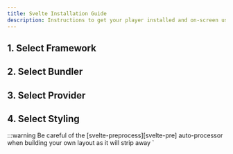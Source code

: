```yaml
---
title: Svelte Installation Guide
description: Instructions to get your player installed and on-screen using Svelte.
---
```




## 1. Select Framework

<FrameworkSelection />

## 2. Select Bundler

<BundlerSelection />

## 3. Select Provider

<ProviderSelection />

## 4. Select Styling

<StylingSelection />

<IfNoLayout client:load>
:::warning
Be careful of the [svelte-preprocess][svelte-pre] auto-processor when building your own layout as
it will strip away `<template>` tags that are used in certain player components. Either specify
the preprocessors you need or change the `markupTagName` to something other than "template".
:::
</IfNoLayout>

## 5. Check Support

<BrowserSupport />

## 6. Install Packages

<InstallPackages />

## 7. Add Types

If you're using TypeScript, add the following to your `tsconfig` to enable fully-typed
custom elements:

::code[./tsconfig]{title="tsconfig.json" copy=true}

## 8. Setup Bundler

<SetupBundler />

[svelte-pre]: https://github.com/sveltejs/svelte-preprocess

## 9. Import Library

<ImportLibrary />

## 10. Player Markup

<AddPlayerMarkup />

## 11. Poster (Optional)

<AddPoster />

## 12. Playsinline (Optional)

<SetPlaysinline />

## 13. Visual Studio (Optional)

<VSCodeSetup />

## 14. Media Icons (Optional)

<MediaIconsSetup />

## 15. Keep Alive (Optional)

<KeepAlive />

## 16. Examples

You should be all set up by this point. We recommend exploring our 👉 [examples][examples] to
learn how to start building and customizing your player. You can also use the examples to make
sure you've set everything up correctly.

[examples]: https://github.com/vidstack/examples/tree/main/player/svelte

## 17. Next Steps

<NextSteps />
